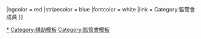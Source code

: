 {{topicon|image=SAC.png|size=25px|alt=這名用戶是監管會成員。|link=Wikipedia:監管會}}
{{Encourage
|title       = 監管會成員
|stripe      = {{#ifexpr: {{{1|1}}}>=10 | 1 | 1 }}
|bgcolor     = red
|stripecolor = blue
|fontcolor   = white
|link        = Category:監管會成員
}}

<includeonly>[[Category:監管會成員|*]]</includeonly><noinclude>[[Category:辅助模板]][[Category:監管會模板]]</noinclude>